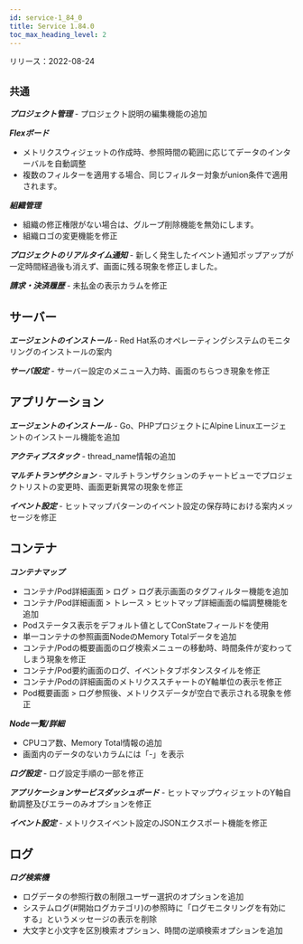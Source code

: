 ```yaml
---
id: service-1_84_0
title: Service 1.84.0
toc_max_heading_level: 2
---
```



リリース：2022-08-24

## `共通`

**_プロジェクト管理_** - プロジェクト説明の編集機能の追加

**_Flexボード_**

-   メトリクスウィジェットの作成時、参照時間の範囲に応じてデータのインターバルを自動調整
-   複数のフィルターを適用する場合、同じフィルター対象がunion条件で適用されます。

**_組織管理_**

-   組織の修正権限がない場合は、グループ削除機能を無効にします。
-   組織ロゴの変更機能を修正

**_プロジェクトのリアルタイム通知_** - 新しく発生したイベント通知ポップアップが一定時間経過後も消えず、画面に残る現象を修正しました。

**_請求・決済履歴_** - 未払金の表示カラムを修正

## サーバー

**_エージェントのインストール_** - Red Hat系のオペレーティングシステムのモニタリングのインストールの案内

**_サーバ設定_** - サーバー設定のメニュー入力時、画面のちらつき現象を修正

## アプリケーション

**_エージェントのインストール_** - Go、PHPプロジェクトにAlpine Linuxエージェントのインストール機能を追加

**_アクティブスタック_** - thread_name情報の追加

**_マルチトランザクション_** - マルチトランザクションのチャートビューでプロジェクトリストの変更時、画面更新異常の現象を修正

**_イベント設定_** - ヒットマップパターンのイベント設定の保存時における案内メッセージを修正

## コンテナ

**_コンテナマップ_**

-   コンテナ/Pod詳細画面 > ログ > ログ表示画面のタグフィルター機能を追加
-   コンテナ/Pod詳細画面 > トレース > ヒットマップ詳細画面の幅調整機能を追加
-   Podステータス表示をデフォルト値としてConStateフィールドを使用
-   単一コンテナの参照画面NodeのMemory Totalデータを追加
-   コンテナ/Podの概要画面のログ検索メニューの移動時、時間条件が変わってしまう現象を修正
-   コンテナ/Pod要約画面のログ、イベントタブボタンスタイルを修正
-   コンテナ/Podの詳細画面のメトリクススチャートのY軸単位の表示を修正
-   Pod概要画面 > ログ参照後、メトリクスデータが空白で表示される現象を修正

**_Node一覧/詳細_** 

-   CPUコア数、Memory Total情報の追加
-   画面内のデータのないカラムには「-」を表示

**_ログ設定_** - ログ設定手順の一部を修正

**_アプリケーションサービスダッシュボード_** - ヒットマップウィジェットのY軸自動調整及びエラーのみオプションを修正

**_イベント設定_** - メトリクスイベント設定のJSONエクスポート機能を修正 

## ログ

**_ログ検索機_**

-   ログデータの参照行数の制限ユーザー選択のオプションを追加 
-   システムログ(#開始ログカテゴリ)の参照時に「ログモニタリングを有効にする」というメッセージの表示を削除
-   大文字と小文字を区別検索オプション、時間の逆順検索オプションを追加
